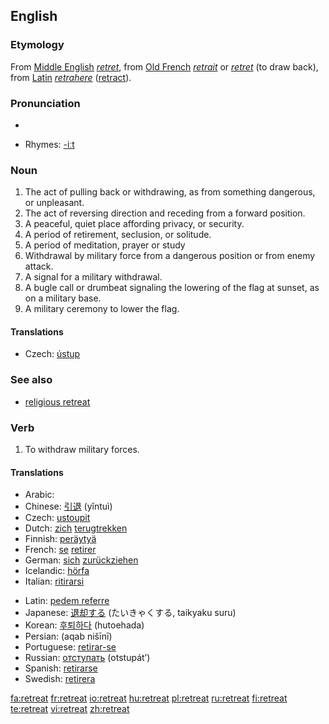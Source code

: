 ==English==

===Etymology===
From [[Middle English]] ''[[retret]]'', from [[Old French]] ''[[retrait]]'' or ''[[retret]]'' (to draw back), from [[Latin]] ''[[retrahere]]'' ([[retract]]).

===Pronunciation===
*{{audio|en-us-retreat.ogg|Audio (US)}}

*Rhymes: [[Rhymes:English:-iːt|-iːt]]

===Noun===
{{en-noun}}

# The act of pulling back or withdrawing, as from something dangerous, or unpleasant. 
# The act of reversing direction and receding from a forward position. 
# A peaceful, quiet place affording privacy, or security. 
# A period of retirement, seclusion, or solitude. 
# A period of meditation, prayer or study
# Withdrawal by military force from a dangerous position or from enemy attack. 
# A signal for a military withdrawal. 
# A bugle call or drumbeat signaling the lowering of the flag at sunset, as on a military base. 
# A military ceremony to lower the flag.

====Translations====
{{trans-top|act of pulling back or withdrawing}}
* Czech: [[ústup]] {{m}}
{{trans-mid}}
{{trans-bottom}}

===See also===
*[[religious retreat]]

===Verb===
{{en-verb}}

# To withdraw military forces.

====Translations====
{{top}}
*Arabic: {{Arab|[[تراجع]]}} {{IPAchar|(tarājaʕa)}}
*Chinese: [[引退]] (yǐntuì)
* Czech: [[ustoupit]]
*Dutch: [[zich]] [[terugtrekken]]
*Finnish: [[peräytyä]]
*French: [[se#French|se]] [[retirer]]
*German: [[sich]] [[zurückziehen]]
*Icelandic: [[hörfa]]
*Italian: [[ritirarsi]]
{{mid}}
*Latin: [[pedem referre]]
*Japanese: [[退却]]する (たいきゃくする, taikyaku suru)
*Korean: [[후퇴하다]] (hutoehada)
*Persian: {{fa-Arab|[[عقب نشینی]]}} (aqab nišīnī)
*Portuguese: [[retirar-se]]
*Russian: [[отступать]] (otstupát’)
*Spanish: [[retirarse]]
*Swedish: [[retirera]]
{{bottom}}

[[fa:retreat]]
[[fr:retreat]]
[[io:retreat]]
[[hu:retreat]]
[[pl:retreat]]
[[ru:retreat]]
[[fi:retreat]]
[[te:retreat]]
[[vi:retreat]]
[[zh:retreat]]